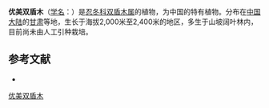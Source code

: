{{Speciesbox
| name = 优美双盾木
| status = 
| status_system = 
| image =
| genus = Dipelta
| species = elegans
| authority = Batal.
}}

'''优美双盾木'''（[[学名|学名]]：{{lang|la|''Dipelta elegans''}}）是[[忍冬科|忍冬科]][[双盾木属|双盾木属]]的植物，为中国的特有植物。分布在[[中国大陆|中国大陆]]的[[甘肃|甘肃]]等地，生长于海拔2,000米至2,400米的地区，多生于山坡阔叶林内，目前尚未由人工引种栽培。

== 参考文献 ==
<div class="references-small">
* {{cite web| url =http://www.bioinfo.cn/db05/KmzwSpecies.php?action=view&id=3226| title =优美双盾木| work =《中国高等植物数据库全库》| publisher =中国科学院微生物研究所| author =昆明植物研究所| accessdate =2009-02-24| archive-date =2018-06-28| archive-url =https://web.archive.org/web/20180628204035/http://www.bioinfo.cn/db05/KmzwSpecies.php?action=view| dead-url =yes}}
</div>
{{Taxonbar|from=Q10885398}}

[[Category:双盾木属|优美双盾木]]


{{植物小作品}}